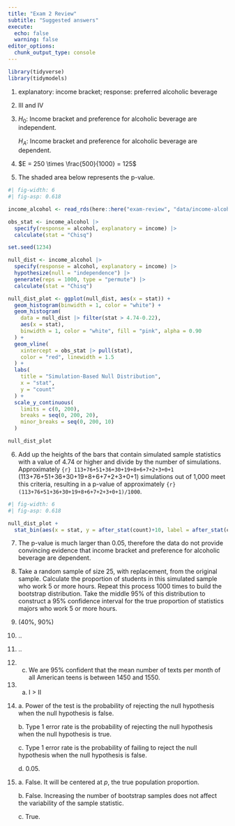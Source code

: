 ```yaml
---
title: "Exam 2 Review"
subtitle: "Suggested answers"
execute:
  echo: false
  warning: false
editor_options: 
  chunk_output_type: console
---
```


```r
library(tidyverse)
library(tidymodels)
```

1.  explanatory: income bracket; response: preferred alcoholic beverage

2.  III and IV

3.  $H_0$: Income bracket and preference for alcoholic beverage are independent.

    $H_A$: Income bracket and preference for alcoholic beverage are dependent.

4.  $E = 250 \times \frac{500}{1000} = 125$

5.  The shaded area below represents the p-value.

```r
#| fig-width: 6
#| fig-asp: 0.618

income_alcohol <- read_rds(here::here("exam-review", "data/income-alcohol.rds"))

obs_stat <- income_alcohol |>
  specify(response = alcohol, explanatory = income) |>
  calculate(stat = "Chisq")

set.seed(1234)

null_dist <- income_alcohol |>
  specify(response = alcohol, explanatory = income) |>
  hypothesize(null = "independence") |>
  generate(reps = 1000, type = "permute") |>
  calculate(stat = "Chisq")

null_dist_plot <- ggplot(null_dist, aes(x = stat)) +
  geom_histogram(binwidth = 1, color = "white") +
  geom_histogram(
    data = null_dist |> filter(stat > 4.74-0.22),
    aes(x = stat),
    binwidth = 1, color = "white", fill = "pink", alpha = 0.90
  ) +
  geom_vline(
    xintercept = obs_stat |> pull(stat),
    color = "red", linewidth = 1.5
  ) +
  labs(
    title = "Simulation-Based Null Distribution",
    x = "stat",
    y = "count"
  ) +
  scale_y_continuous(
    limits = c(0, 200), 
    breaks = seq(0, 200, 20), 
    minor_breaks = seq(0, 200, 10)
  )

null_dist_plot
```

6.  Add up the heights of the bars that contain simulated sample statistics with a value of 4.74 or higher and divide by the number of simulations. Approximately `{r} 113+76+51+36+30+19+8+6+7+2+3+0+1` (113+76+51+36+30+19+8+6+7+2+3+0+1) simulations out of 1,000 meet this criteria, resulting in a p-value of approximately `{r} (113+76+51+36+30+19+8+6+7+2+3+0+1)/1000`.

```r
#| fig-width: 6
#| fig-asp: 0.618

null_dist_plot +
  stat_bin(aes(x = stat, y = after_stat(count)+10, label = after_stat(count)), geom = "text", binwidth = 1)
```

7.  The p-value is much larger than 0.05, therefore the data do not provide convincing evidence that income bracket and preference for alcoholic beverage are dependent.

8.  Take a random sample of size 25, with replacement, from the original sample. Calculate the proportion of students in this simulated sample who work 5 or more hours. Repeat this process 1000 times to build the bootstrap distribution. Take the middle 95% of this distribution to construct a 95% confidence interval for the true proportion of statistics majors who work 5 or more hours.

9.  (40%, 90%)

10. ..

11. ..

12. 

    (c) We are 95% confident that the mean number of texts per month of all American teens is between 1450 and 1550.

13. 

    (a) I \> II

14. a. Power of the test is the probability of rejecting the null hypothesis when the null hypothesis is false.

    b\. Type 1 error rate is the probability of rejecting the null hypothesis when the null hypothesis is true.

    c\. Type 1 error rate is the probability of failing to reject the null hypothesis when the null hypothesis is false.

    d\. 0.05.

15. a\. False. It will be centered at $p$, the true population proportion.

    b\. False. Increasing the number of bootstrap samples does not affect the variability of the sample statistic.

    c\. True.
